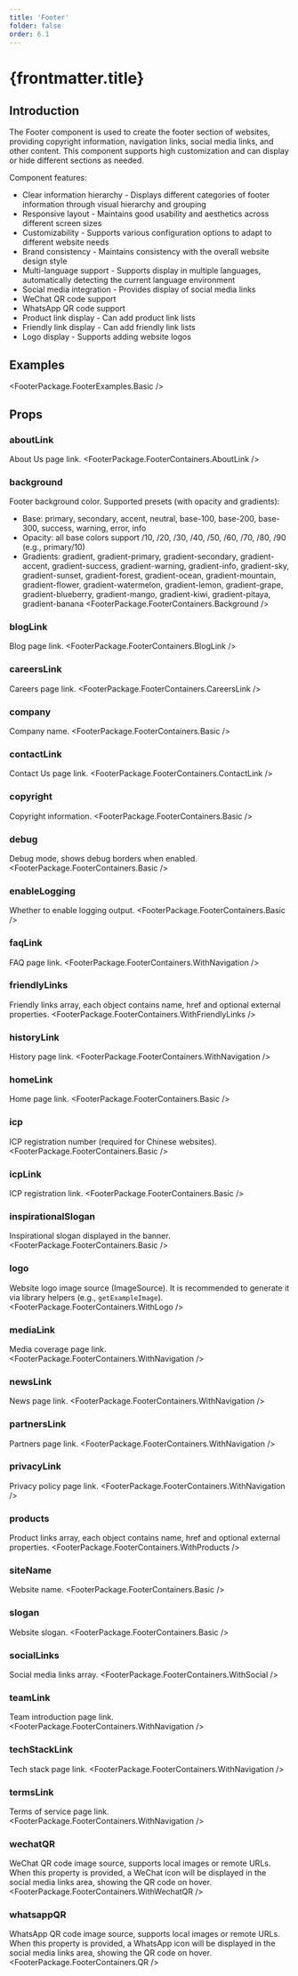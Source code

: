 ```yaml
---
title: 'Footer'
folder: false
order: 6.1
---
```



# {frontmatter.title}

## Introduction

The Footer component is used to create the footer section of websites, providing copyright information, navigation links, social media links, and other content. This component supports high customization and can display or hide different sections as needed.

Component features:

- Clear information hierarchy - Displays different categories of footer information through visual hierarchy and grouping
- Responsive layout - Maintains good usability and aesthetics across different screen sizes
- Customizability - Supports various configuration options to adapt to different website needs
- Brand consistency - Maintains consistency with the overall website design style
- Multi-language support - Supports display in multiple languages, automatically detecting the current language environment
- Social media integration - Provides display of social media links
- WeChat QR code support
- WhatsApp QR code support
- Product link display - Can add product link lists
- Friendly link display - Can add friendly link lists
- Logo display - Supports adding website logos

## Examples

<FooterPackage.FooterExamples.Basic />

## Props

### aboutLink
About Us page link.
<FooterPackage.FooterContainers.AboutLink />

### background
Footer background color. Supported presets (with opacity and gradients):

- Base: primary, secondary, accent, neutral, base-100, base-200, base-300, success, warning, error, info
- Opacity: all base colors support /10, /20, /30, /40, /50, /60, /70, /80, /90 (e.g., primary/10)
- Gradients: gradient, gradient-primary, gradient-secondary, gradient-accent, gradient-success, gradient-warning, gradient-info, gradient-sky, gradient-sunset, gradient-forest, gradient-ocean, gradient-mountain, gradient-flower, gradient-watermelon, gradient-lemon, gradient-grape, gradient-blueberry, gradient-mango, gradient-kiwi, gradient-pitaya, gradient-banana
<FooterPackage.FooterContainers.Background />

### blogLink
Blog page link.
<FooterPackage.FooterContainers.BlogLink />

### careersLink
Careers page link.
<FooterPackage.FooterContainers.CareersLink />

### company
Company name.
<FooterPackage.FooterContainers.Basic />

### contactLink
Contact Us page link.
<FooterPackage.FooterContainers.ContactLink />

### copyright
Copyright information.
<FooterPackage.FooterContainers.Basic />

### debug
Debug mode, shows debug borders when enabled.
<FooterPackage.FooterContainers.Basic />

### enableLogging
Whether to enable logging output.
<FooterPackage.FooterContainers.Basic />

### faqLink
FAQ page link.
<FooterPackage.FooterContainers.WithNavigation />

### friendlyLinks
Friendly links array, each object contains name, href and optional external properties.
<FooterPackage.FooterContainers.WithFriendlyLinks />

### historyLink
History page link.
<FooterPackage.FooterContainers.WithNavigation />

### homeLink
Home page link.
<FooterPackage.FooterContainers.Basic />

### icp
ICP registration number (required for Chinese websites).
<FooterPackage.FooterContainers.Basic />

### icpLink
ICP registration link.
<FooterPackage.FooterContainers.Basic />

### inspirationalSlogan
Inspirational slogan displayed in the banner.
<FooterPackage.FooterContainers.Basic />

### logo
Website logo image source (ImageSource). It is recommended to generate it via library helpers (e.g., `getExampleImage`).
<FooterPackage.FooterContainers.WithLogo />

### mediaLink
Media coverage page link.
<FooterPackage.FooterContainers.WithNavigation />

### newsLink
News page link.
<FooterPackage.FooterContainers.WithNavigation />

### partnersLink
Partners page link.
<FooterPackage.FooterContainers.WithNavigation />

### privacyLink
Privacy policy page link.
<FooterPackage.FooterContainers.WithNavigation />

### products
Product links array, each object contains name, href and optional external properties.
<FooterPackage.FooterContainers.WithProducts />

### siteName
Website name.
<FooterPackage.FooterContainers.Basic />

### slogan
Website slogan.
<FooterPackage.FooterContainers.Basic />

### socialLinks
Social media links array.
<FooterPackage.FooterContainers.WithSocial />

### teamLink
Team introduction page link.
<FooterPackage.FooterContainers.WithNavigation />

### techStackLink
Tech stack page link.
<FooterPackage.FooterContainers.WithNavigation />

### termsLink
Terms of service page link.
<FooterPackage.FooterContainers.WithNavigation />

### wechatQR
WeChat QR code image source, supports local images or remote URLs. When this property is provided, a WeChat icon will be displayed in the social media links area, showing the QR code on hover.
<FooterPackage.FooterContainers.WithWechatQR />

### whatsappQR
WhatsApp QR code image source, supports local images or remote URLs. When this property is provided, a WhatsApp icon will be displayed in the social media links area, showing the QR code on hover.
<FooterPackage.FooterContainers.QR />
